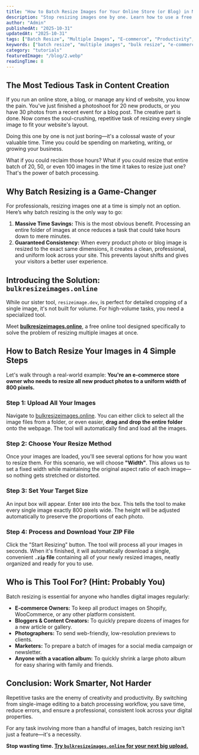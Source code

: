 ```yaml
---
title: "How to Batch Resize Images for Your Online Store (or Blog) in Minutes"
description: "Stop resizing images one by one. Learn how to use a free online batch image resizer to process dozens of photos at once, saving you hours of tedious work. Perfect for e-commerce, bloggers, and photographers."
author: "Admin"
publishedAt: "2025-10-31"
updatedAt: "2025-10-31"
tags: ["Batch Resize", "Multiple Images", "E-commerce", "Productivity", "Online Tool"]
keywords: ["batch resize", "multiple images", "bulk resize", "e-commerce", "productivity", "resize images"]
category: "tutorials"
featuredImage: "/blog/2.webp"
readingTime: 8
---
```


## The Most Tedious Task in Content Creation

If you run an online store, a blog, or manage any kind of website, you know the pain. You've just finished a photoshoot for 20 new products, or you have 30 photos from a recent event for a blog post. The creative part is done. Now comes the soul-crushing, repetitive task of resizing every single image to fit your website's layout.

Doing this one by one is not just boring—it's a colossal waste of your valuable time. Time you could be spending on marketing, writing, or growing your business.

What if you could reclaim those hours? What if you could resize that entire batch of 20, 50, or even 100 images in the time it takes to resize just one? That's the power of batch processing.

## Why Batch Resizing is a Game-Changer

For professionals, resizing images one at a time is simply not an option. Here’s why batch resizing is the only way to go:

1.  **Massive Time Savings:** This is the most obvious benefit. Processing an entire folder of images at once reduces a task that could take hours down to mere minutes.
2.  **Guaranteed Consistency:** When every product photo or blog image is resized to the exact same dimensions, it creates a clean, professional, and uniform look across your site. This prevents layout shifts and gives your visitors a better user experience.

## Introducing the Solution: `bulkresizeimages.online`

While our sister tool, `resizeimage.dev`, is perfect for detailed cropping of a single image, it's not built for volume. For high-volume tasks, you need a specialized tool.

Meet **[bulkresizeimages.online](https://bulkresizeimages.online)**, a free online tool designed specifically to solve the problem of resizing multiple images at once.

## How to Batch Resize Your Images in 4 Simple Steps

Let's walk through a real-world example: **You're an e-commerce store owner who needs to resize all new product photos to a uniform width of 800 pixels.**

### Step 1: Upload All Your Images

Navigate to [bulkresizeimages.online](https://bulkresizeimages.online). You can either click to select all the image files from a folder, or even easier, **drag and drop the entire folder** onto the webpage. The tool will automatically find and load all the images.

### Step 2: Choose Your Resize Method

Once your images are loaded, you'll see several options for how you want to resize them. For this scenario, we will choose **"Width"**. This allows us to set a fixed width while maintaining the original aspect ratio of each image—so nothing gets stretched or distorted.

### Step 3: Set Your Target Size

An input box will appear. Enter `800` into the box. This tells the tool to make every single image exactly 800 pixels wide. The height will be adjusted automatically to preserve the proportions of each photo.

### Step 4: Process and Download Your ZIP File

Click the "Start Resizing" button. The tool will process all your images in seconds. When it's finished, it will automatically download a single, convenient **`.zip` file** containing all of your newly resized images, neatly organized and ready for you to use.

## Who is This Tool For? (Hint: Probably You)

Batch resizing is essential for anyone who handles digital images regularly:

*   **E-commerce Owners:** To keep all product images on Shopify, WooCommerce, or any other platform consistent.
*   **Bloggers & Content Creators:** To quickly prepare dozens of images for a new article or gallery.
*   **Photographers:** To send web-friendly, low-resolution previews to clients.
*   **Marketers:** To prepare a batch of images for a social media campaign or newsletter.
*   **Anyone with a vacation album:** To quickly shrink a large photo album for easy sharing with family and friends.

## Conclusion: Work Smarter, Not Harder

Repetitive tasks are the enemy of creativity and productivity. By switching from single-image editing to a batch processing workflow, you save time, reduce errors, and ensure a professional, consistent look across your digital properties.

For any task involving more than a handful of images, batch resizing isn't just a feature—it's a necessity.

**Stop wasting time. [Try `bulkresizeimages.online` for your next big upload.](https://bulkresizeimages.online)**
